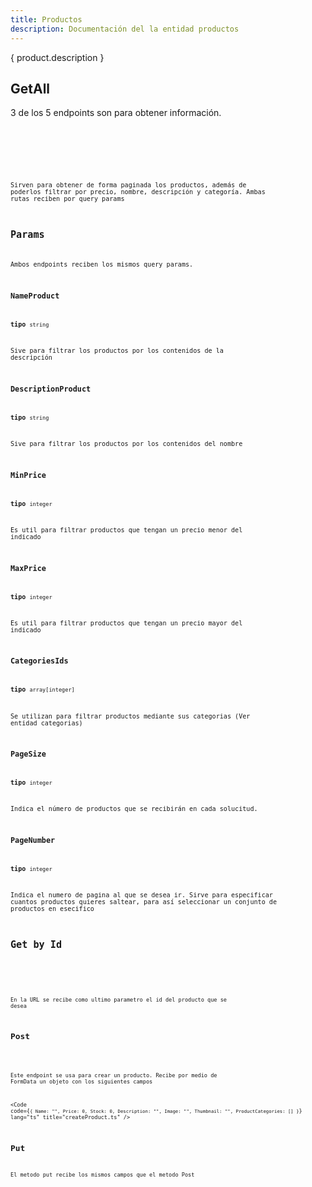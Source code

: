 ```yaml
---
title: Productos
description: Documentación del la entidad productos
---
```


{ product.description }

<Table infoTable={product} />

## GetAll

3 de los 5 endpoints son para obtener información.

<Endpoint HTTPVerb="GET" badgeVariant="tip" urlText="/api/Product" />

<Code code={getAllProducts} title="getAllProducts.tsx" lang="json" />

<Endpoint HTTPVerb="GET" badgeVariant="tip" urlText="/api/Product/AllInfo" />

<Code code={getAllInfoProducts} title="getAllInfoProducts.tsx" lang="json" />

Sirven para obtener de forma paginada los productos, además de poderlos filtrar por precio, nombre, descripción y categoría. 
Ambas rutas reciben por query params

## Params

Ambos endpoints reciben los mismos query params.

### NameProduct

**tipo** `string`

Sive para filtrar los productos por los contenidos de la descripción

### DescriptionProduct

**tipo** `string`

Sive para filtrar los productos por los contenidos del nombre

### MinPrice

**tipo** `integer`

Es util para filtrar productos que tengan un precio menor del indicado

### MaxPrice

**tipo** `integer`

Es util para filtrar productos que tengan un precio mayor del indicado

### CategoriesIds

**tipo** `array[integer]`

Se utilizan para filtrar productos mediante sus categorias (Ver entidad categorias)

### PageSize

**tipo** `integer`

Indica el número de productos que se recibirán en cada solucitud. 

### PageNumber

**tipo** `integer`

Indica el numero de pagina al que se desea ir. Sirve para especificar cuantos productos quieres saltear, para así seleccionar un conjunto de productos en esecifico

## Get by Id

<Endpoint HTTPVerb="GET" badgeVariant="tip" urlText="/api/Product/{id}" />

<Code code={getById} title="getById.json" lang="JSON" />

En la URL se recibe como ultimo parametro el id del producto que se desea

## Post

<Endpoint HTTPVerb="POST" badgeVariant="success" urlText="/api/Product" />

Este endpoint se usa para crear un producto. Recibe por medio de FormData un objeto con los siguientes campos

<Code code={`{
    Name: "",
    Price: 0,
    Stock: 0,
    Description: "",
    Image: "",
    Thumbnail: "",
    ProductCategories: []
  }`} lang="ts" title="createProduct.ts"  />

## Put

<Endpoint HTTPVerb="PUT" badgeVariant="caution" urlText="/api/Product/update" />
El metodo put recibe los mismos campos que el metodo Post